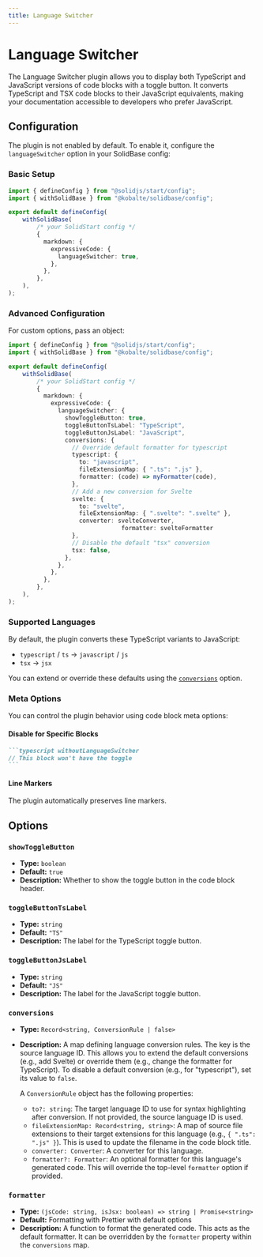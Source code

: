 ```yaml
---
title: Language Switcher
---
```


# Language Switcher

The Language Switcher plugin allows you to display both TypeScript and JavaScript versions of code blocks with a toggle button.
It converts TypeScript and TSX code blocks to their JavaScript equivalents, making your documentation accessible to developers who prefer JavaScript.

## Configuration

The plugin is not enabled by default.
To enable it, configure the `languageSwitcher` option in your SolidBase config:

### Basic Setup

```ts title="app.config.ts"
import { defineConfig } from "@solidjs/start/config";
import { withSolidBase } from "@kobalte/solidbase/config";

export default defineConfig(
	withSolidBase(
		/* your SolidStart config */
		{
		  markdown: {
		    expressiveCode: {
		      languageSwitcher: true,
		    },
		  },
		},
	),
);
```

### Advanced Configuration

For custom options, pass an object:

```ts title="app.config.ts"
import { defineConfig } from "@solidjs/start/config";
import { withSolidBase } from "@kobalte/solidbase/config";

export default defineConfig(
	withSolidBase(
		/* your SolidStart config */
		{
		  markdown: {
		    expressiveCode: {
		      languageSwitcher: {
		        showToggleButton: true,
		        toggleButtonTsLabel: "TypeScript",
		        toggleButtonJsLabel: "JavaScript",
		        conversions: {
		          // Override default formatter for typescript
		          typescript: {
		            to: "javascript",
		            fileExtensionMap: { ".ts": ".js" },
		            formatter: (code) => myFormatter(code),
		          },
		          // Add a new conversion for Svelte
		          svelte: {
		            to: "svelte",
		            fileExtensionMap: { ".svelte": ".svelte" },
		            converter: svelteConverter,
								formatter: svelteFormatter
		          },
		          // Disable the default "tsx" conversion
		          tsx: false,
		        },
		      },
		    },
		  },
		},
	),
);
```

### Supported Languages

By default, the plugin converts these TypeScript variants to JavaScript:

- `typescript` / `ts` → `javascript` / `js`
- `tsx` → `jsx`

You can extend or override these defaults using the [`conversions`](#conversions) option.

### Meta Options

You can control the plugin behavior using code block meta options:

#### Disable for Specific Blocks

````md
```typescript withoutLanguageSwitcher
// This block won't have the toggle
```
````

#### Line Markers

The plugin automatically preserves line markers.

## Options

### `showToggleButton`

- **Type:** `boolean`
- **Default:** `true`
- **Description:** Whether to show the toggle button in the code block header.

### `toggleButtonTsLabel`

- **Type:** `string`
- **Default:** `"TS"`
- **Description:** The label for the TypeScript toggle button.

### `toggleButtonJsLabel`

- **Type:** `string`
- **Default:** `"JS"`
- **Description:** The label for the JavaScript toggle button.

### `conversions`

- **Type:** `Record<string, ConversionRule | false>`
- **Description:** A map defining language conversion rules.
	The key is the source language ID.
	This allows you to extend the default conversions (e.g., add Svelte) or override them (e.g., change the formatter for TypeScript).
	To disable a default conversion (e.g., for "typescript"), set its value to `false`.

	A `ConversionRule` object has the following properties:

	- `to?: string`: The target language ID to use for syntax highlighting after conversion.
		If not provided, the source language ID is used.
	- `fileExtensionMap: Record<string, string>`: A map of source file extensions to their target extensions for this language (e.g., `{ ".ts": ".js" }`).
		This is used to update the filename in the code block title.
	- `converter: Converter`: A converter for this language.
	- `formatter?: Formatter`: An optional formatter for this language's generated code.
		This will override the top-level `formatter` option if provided.

### `formatter`

- **Type:** `(jsCode: string, isJsx: boolean) => string | Promise<string>`
- **Default:** Formatting with Prettier with default options
- **Description:** A function to format the generated code.
	This acts as the default formatter.
	It can be overridden by the `formatter` property within the `conversions` map.
